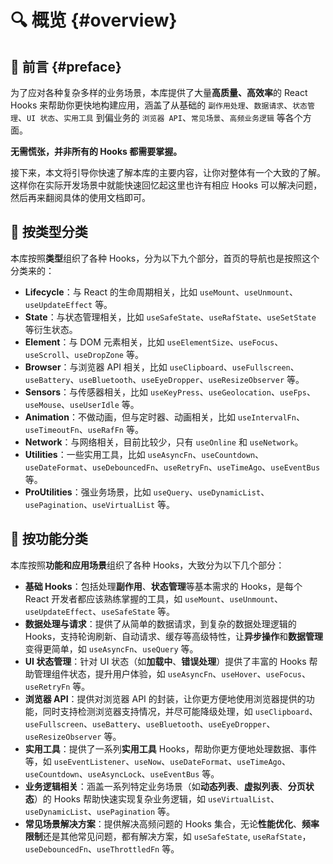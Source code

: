 # 🔍 概览 \{#overview}

## 💬 前言 \{#preface}

为了应对各种复杂多样的业务场景，本库提供了大量**高质量、高效率**的 React Hooks 来帮助你更快地构建应用，涵盖了从基础的 `副作用处理`、`数据请求`、`状态管理`、`UI 状态`、`实用工具` 到偏业务的 `浏览器 API`、`常见场景`、`高频业务逻辑` 等各个方面。

**无需慌张，并非所有的 Hooks 都需要掌握。**

接下来，本文将引导你快速了解本库的主要内容，让你对整体有一个大致的了解。这样你在实际开发场景中就能快速回忆起这里也许有相应 Hooks 可以解决问题，然后再来翻阅具体的使用文档即可。

## 🔖 按类型分类

本库按照**类型**组织了各种 Hooks，分为以下九个部分，首页的导航也是按照这个分类来的：

- **Lifecycle**：与 React 的生命周期相关，比如 `useMount`、`useUnmount`、`useUpdateEffect` 等。
- **State**：与状态管理相关，比如 `useSafeState`、`useRafState`、`useSetState` 等衍生状态。
- **Element**：与 DOM 元素相关，比如 `useElementSize`、`useFocus`、`useScroll`、`useDropZone` 等。
- **Browser**：与浏览器 API 相关，比如 `useClipboard`、`useFullscreen`、`useBattery`、`useBluetooth`、`useEyeDropper`、`useResizeObserver` 等。
- **Sensors**：与传感器相关，比如 `useKeyPress`、`useGeolocation`、`useFps`、`useMouse`、`useUserIdle` 等。
- **Animation**：不做动画，但与定时器、动画相关，比如 `useIntervalFn`、`useTimeoutFn`、`useRafFn` 等。
- **Network**：与网络相关，目前比较少，只有 `useOnline` 和 `useNetwork`。
- **Utilities**：一些实用工具，比如 `useAsyncFn`、`useCountdown`、`useDateFormat`、`useDebouncedFn`、`useRetryFn`、`useTimeAgo`、`useEventBus` 等。
- **ProUtilities**：强业务场景，比如 `useQuery`、`useDynamicList`、`usePagination`、`useVirtualList` 等。

## 🍱 按功能分类

本库按照**功能和应用场景**组织了各种 Hooks，大致分为以下几个部分：

- **基础 Hooks**：包括处理**副作用**、**状态管理**等基本需求的 Hooks，是每个 React 开发者都应该熟练掌握的工具，如 `useMount`、`useUnmount`、`useUpdateEffect`、`useSafeState` 等。
- **数据处理与请求**：提供了从简单的数据请求，到复杂的数据处理逻辑的 Hooks，支持轮询刷新、自动请求、缓存等高级特性，让**异步操作**和**数据管理**变得更简单，如 `useAsyncFn`、`useQuery` 等。
- **UI 状态管理**：针对 UI 状态（如**加载中**、**错误处理**）提供了丰富的 Hooks 帮助管理组件状态，提升用户体验，如 `useAsyncFn`、`useHover`、`useFocus`、`useRetryFn` 等。
- **浏览器 API**：提供对浏览器 API 的封装，让你更方便地使用浏览器提供的功能，同时支持检测浏览器支持情况，并尽可能降级处理，如 `useClipboard`、`useFullscreen`、`useBattery`、`useBluetooth`、`useEyeDropper`、`useResizeObserver` 等。
- **实用工具**：提供了一系列**实用工具** Hooks，帮助你更方便地处理数据、事件等，如 `useEventListener`、`useNow`、`useDateFormat`、`useTimeAgo`、`useCountdown`、`useAsyncLock`、`useEventBus` 等。
- **业务逻辑相关**：涵盖一系列特定业务场景（如**动态列表**、**虚拟列表**、**分页状态**）的 Hooks 帮助快速实现复杂业务逻辑，如 `useVirtualList`、`useDynamicList`、`usePagination` 等。
- **常见场景解决方案**：提供解决高频问题的 Hooks 集合，无论**性能优化**、**频率限制**还是其他常见问题，都有解决方案，如 `useSafeState`, `useRafState`， `useDebouncedFn`、`useThrottledFn` 等。
